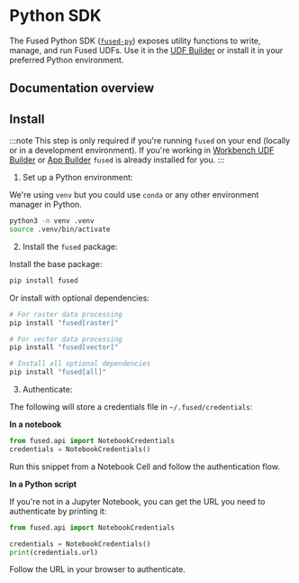 # Python SDK

The Fused Python SDK ([`fused-py`](https://pypi.org/project/fused/)) exposes utility functions to write, manage, and run Fused UDFs. Use it in the [UDF Builder](/workbench/udf-builder/) or install it in your preferred Python environment.

## Documentation overview


<DocCardList />

## Install

:::note
    This step is only required if you're running `fused` on your end (locally or in a development environment). If you're working in [Workbench UDF Builder](/workbench/udf-builder/) or [App Builder](/workbench/app-builder/) `fused` is already installed for you.
:::

1. Set up a Python environment:

We're using `venv` but you could use `conda` or any other environment manager in Python. 

```bash
python3 -m venv .venv
source .venv/bin/activate
```

2. Install the `fused` package:

Install the base package:
```bash
pip install fused
```

Or install with optional dependencies:
```bash
# For raster data processing
pip install "fused[raster]"

# For vector data processing
pip install "fused[vector]"

# Install all optional dependencies
pip install "fused[all]"
```

3. Authenticate:

The following will store a credentials file in `~/.fused/credentials`:

**In a notebook**
```py
from fused.api import NotebookCredentials
credentials = NotebookCredentials()
```

Run this snippet from a Notebook Cell and follow the authentication flow.

**In a Python script**

If you're not in a Jupyter Notebook, you can get the URL you need to authenticate by printing it:

```python showLineNumbers
from fused.api import NotebookCredentials

credentials = NotebookCredentials()
print(credentials.url)
```

Follow the URL in your browser to authenticate.

